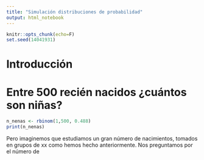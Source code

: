 ```yaml
---
title: "Simulación distribuciones de probabilidad"
output: html_notebook
---
```


```r
knitr::opts_chunk(echo=F)
set.seed(14041931)
```

# Introducción

# Entre 500 recién nacidos ¿cuántos son niñas?

```r
n_nenas <- rbinom(1,500, 0.488)
print(n_nenas)
```

Pero imaginemos que estudiamos un gran número de nacimientos, tomados en grupos de xx como hemos hecho anteriormente. Nos preguntamos por el número de 